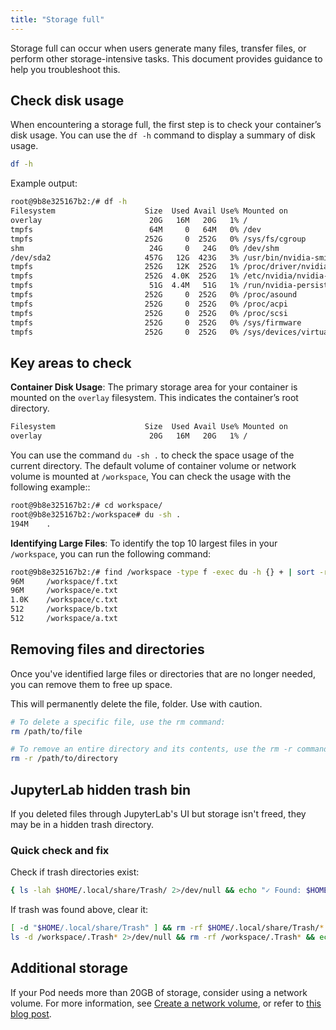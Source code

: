 ```yaml
---
title: "Storage full"
---
```


Storage full can occur when users generate many files, transfer files, or perform other storage-intensive tasks. This document provides guidance to help you troubleshoot this.

## Check disk usage

When encountering a storage full, the first step is to check your container’s disk usage. You can use the `df -h` command to display a summary of disk usage.

```bash
df -h
```

Example output:

```sh
root@9b8e325167b2:/# df -h
Filesystem                    Size  Used Avail Use% Mounted on
overlay                        20G   16M   20G   1% /
tmpfs                          64M     0   64M   0% /dev
tmpfs                         252G     0  252G   0% /sys/fs/cgroup
shm                            24G     0   24G   0% /dev/shm
/dev/sda2                     457G   12G  423G   3% /usr/bin/nvidia-smi
tmpfs                         252G   12K  252G   1% /proc/driver/nvidia
tmpfs                         252G  4.0K  252G   1% /etc/nvidia/nvidia-application-profiles-rc.d
tmpfs                          51G  4.4M   51G   1% /run/nvidia-persistenced/socket
tmpfs                         252G     0  252G   0% /proc/asound
tmpfs                         252G     0  252G   0% /proc/acpi
tmpfs                         252G     0  252G   0% /proc/scsi
tmpfs                         252G     0  252G   0% /sys/firmware
tmpfs                         252G     0  252G   0% /sys/devices/virtual/powercap
```

## Key areas to check

**Container Disk Usage**: The primary storage area for your container is mounted on the `overlay` filesystem. This indicates the container’s root directory.

```sh
Filesystem                    Size  Used Avail Use% Mounted on
overlay                        20G   16M   20G   1% /
```

You can use the command `du -sh .` to check the space usage of the current directory. The default volume of container volume or network volume is mounted at `/workspace`, You can check the usage with the following example::

```sh
root@9b8e325167b2:/# cd workspace/
root@9b8e325167b2:/workspace# du -sh .
194M    .
```

**Identifying Large Files**: To identify the top 10 largest files in your `/workspace`, you can run the following command:

```sh
root@9b8e325167b2:/# find /workspace -type f -exec du -h {} + | sort -rh | head -n 10
96M     /workspace/f.txt
96M     /workspace/e.txt
1.0K    /workspace/c.txt
512     /workspace/b.txt
512     /workspace/a.txt
```

## Removing files and directories

Once you've identified large files or directories that are no longer needed, you can remove them to free up space.

<Warning>

This will permanently delete the file, folder. Use with caution.

</Warning>

```bash
# To delete a specific file, use the rm command:
rm /path/to/file

# To remove an entire directory and its contents, use the rm -r command:
rm -r /path/to/directory
```

## JupyterLab hidden trash bin

If you deleted files through JupyterLab's UI but storage isn't freed, they may be in a hidden trash directory.

### Quick check and fix

Check if trash directories exist:

```bash Check for trash directories
{ ls -lah $HOME/.local/share/Trash/ 2>/dev/null && echo "✓ Found: $HOME/.local/share/Trash/"; ls -lah /workspace/.Trash* 2>/dev/null && echo "✓ Found: /workspace/.Trash*"; } || echo "✗ No trash directories found"
```

If trash was found above, clear it:

```bash Clear trash directories
[ -d "$HOME/.local/share/Trash" ] && rm -rf $HOME/.local/share/Trash/* && echo "✓ Cleared home trash" || echo "✗ No home trash to clear"
ls -d /workspace/.Trash* 2>/dev/null && rm -rf /workspace/.Trash* && echo "✓ Cleared workspace trash" || echo "✗ No workspace trash to clear"
```

## Additional storage

If your Pod needs more than 20GB of storage, consider using a network volume. For more information, see [Create a network volume](/pods/storage/create-network-volumes), or refer to [this blog post](https://blog.runpod.io/four-reasons-to-set-up-a/).